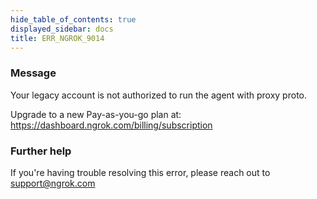 ```yaml
---
hide_table_of_contents: true
displayed_sidebar: docs
title: ERR_NGROK_9014
---
```




### Message

Your legacy account is not authorized to run the agent with proxy proto.

Upgrade to a new Pay-as-you-go plan at: https://dashboard.ngrok.com/billing/subscription

<ErrorDetails error="err_ngrok_9014" />

### Further help

If you're having trouble resolving this error, please reach out to [support@ngrok.com](mailto:support@ngrok.com?subject=Help%20with%20ERR_NGROK_9014)
